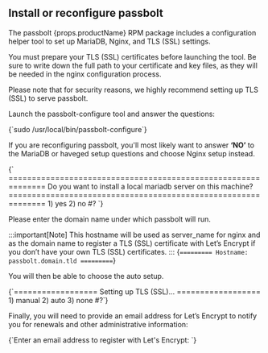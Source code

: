 
<HTTPSWarning />
<LetsEncryptWarning />
<SubDirectoryWarning />
<ACMEWarning />

## Install or reconfigure passbolt

The passbolt {props.productName} RPM package includes a configuration helper tool to set up MariaDB, Nginx, and TLS (SSL) settings.

You must prepare your TLS (SSL) certificates before launching the tool. Be sure to write down the full path to your certificate and key files, as they will be needed in the nginx configuration process.

Please note that for security reasons, we highly recommend setting up TLS (SSL) to serve passbolt.

Launch the passbolt-configure tool and answer the questions:

<CodeBlock>
    {`sudo /usr/local/bin/passbolt-configure`}
</CodeBlock>

If you are reconfiguring passbolt, you'll most likely want to answer **‘NO’** to the MariaDB or haveged setup questions and choose Nginx setup instead.

<CodeBlock>
    {`
==============================================================
Do you want to install a local mariadb server on this machine?
==============================================================
1) yes
2) no
#? `}
</CodeBlock>

Please enter the domain name under which passbolt will run.

:::important[Note]
This hostname will be used as server_name for nginx and as the domain name to register a TLS (SSL) certificate with Let’s Encrypt if you don’t have your own TLS (SSL) certificates.
:::
<CodeBlock>
    {`=========
Hostname: passbolt.domain.tld
=========`}
</CodeBlock>

You will then be able to choose the auto setup.

<CodeBlock>
    {`==================
Setting up TLS (SSL)...
==================
1) manual
2) auto
3) none
#?`}
</CodeBlock>

Finally, you will need to provide an email address for Let’s Encrypt to notify you for renewals and other administrative information:

<CodeBlock>
    {`Enter an email address to register with Let's Encrypt: `}
</CodeBlock>